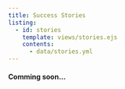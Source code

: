 ```yaml
---
title: Success Stories
listing:
  - id: stories
    template: views/stories.ejs
    contents:
      - data/stories.yml
---
```

<!-- #TODO implement custom listing -->

::: {#stories}

:::

```{=html}
<h4 class="text-center text-muted">

Comming soon...

</h4>
```


